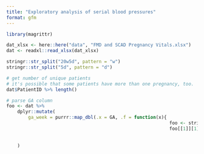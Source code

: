 ```yaml
---
title: "Exploratory analysis of serial blood pressures"
format: gfm
---
```




```r
library(magrittr)
```

```r
dat_xlsx <- here::here("data", "FMD and SCAD Pregnancy Vitals.xlsx")
dat <- readxl::read_xlsx(dat_xlsx)
```

```r
stringr::str_split("20w5d", pattern = "w")
stringr::str_split("5d", pattern = "d")
```



```r
# get number of unique patients
# it's possible that some patients have more than one pregnancy, too.
dat$PatientID %>% length()

# parse GA column
foo <- dat %>%
    dplyr::mutate(
        ga_week = purrr::map_dbl(.x = GA, .f = function(x){
                                                            foo <- stringr::str_split(x, pattern = "w") 
                                                            foo[[1]][1] %>% as.numeric()})
            
     
    ) 
```